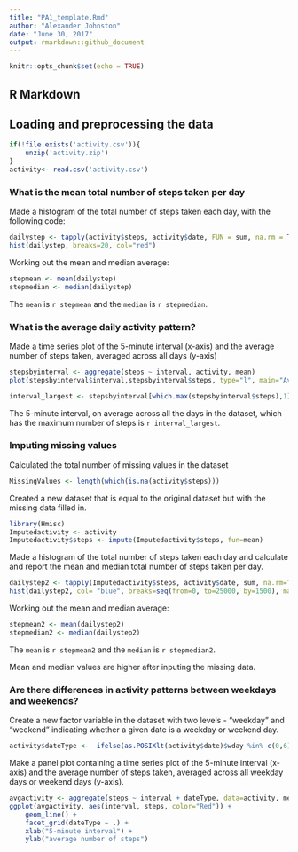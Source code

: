 ---
title: "PA1_template.Rmd"
author: "Alexander Johnston"
date: "June 30, 2017"
output: rmarkdown::github_document
---

```{r setup, include=FALSE}
knitr::opts_chunk$set(echo = TRUE)
```

## R Markdown

## Loading and preprocessing the data
```{r}
if(!file.exists('activity.csv')){
    unzip('activity.zip')
}
activity<- read.csv('activity.csv')
```

### What is the mean total number of steps taken per day

Made a histogram of the total number of steps taken each day, with the following code:
```{r}
dailystep <- tapply(activity$steps, activity$date, FUN = sum, na.rm = TRUE)
hist(dailystep, breaks=20, col="red")
```

Working out the mean and median average:
```{r}
stepmean <- mean(dailystep)
stepmedian <- median(dailystep)
```

The `mean` is `r stepmean` and the `median` is `r stepmedian`.

### What is the average daily activity pattern?

Made a time series plot of the 5-minute interval (x-axis) and the average number of steps taken, averaged across all days (y-axis)
```{r}
stepsbyinterval <- aggregate(steps ~ interval, activity, mean)
plot(stepsbyinterval$interval,stepsbyinterval$steps, type="l", main="Average Daily Step Numbers by Interval", xlab="Interval", ylab="Step Number", col="red")

interval_largest <- stepsbyinterval[which.max(stepsbyinterval$steps),1]
```

The 5-minute interval, on average across all the days in the dataset, which has the maximum number of steps is `r interval_largest`.

### Imputing missing values

Calculated the total number of missing values in the dataset

```{r}
MissingValues <- length(which(is.na(activity$steps)))
```

Created a new dataset that is equal to the original dataset but with the missing data filled in.

```{r}
library(Hmisc)
Imputedactivity <- activity
Imputedactivity$steps <- impute(Imputedactivity$steps, fun=mean)
```


Made a histogram of the total number of steps taken each day and calculate and report the mean and median total number of steps taken per day. 

```{r}
dailystep2 <- tapply(Imputedactivity$steps, activity$date, sum, na.rm=TRUE)
hist(dailystep2, col= "blue", breaks=seq(from=0, to=25000, by=1500), main="Total Number of Steps Taken Each Day", xlab="Total Number of Steps")
```

Working out the mean and median average:
```{r}
stepmean2 <- mean(dailystep2)
stepmedian2 <- median(dailystep2)
```

The `mean` is `r stepmean2` and the `median` is `r stepmedian2`.

Mean and median values are higher after inputing the missing data.


### Are there differences in activity patterns between weekdays and weekends?

Create a new factor variable in the dataset with two levels - "weekday" and "weekend" indicating whether a given date is a weekday or weekend day.

```{r}
activity$dateType <-  ifelse(as.POSIXlt(activity$date)$wday %in% c(0,6), 'weekend', 'weekday')
```

Make a panel plot containing a time series plot of the 5-minute interval (x-axis) and the average number of steps taken, averaged across all weekday days or weekend days (y-axis). 

```{r}
avgactivity <- aggregate(steps ~ interval + dateType, data=activity, mean)
ggplot(avgactivity, aes(interval, steps, color="Red")) + 
    geom_line() + 
    facet_grid(dateType ~ .) +
    xlab("5-minute interval") + 
    ylab("average number of steps")
```
